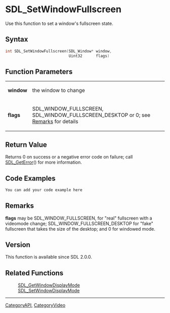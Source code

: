 
= SDL_SetWindowFullscreen =
Use this function to set a window's fullscreen state.


== Syntax ==
<syntaxhighlight lang='c++'>
int SDL_SetWindowFullscreen(SDL_Window* window,
                            Uint32      flags)
</syntaxhighlight>

== Function Parameters ==
{|
|'''window'''
|the window to change
|-
|'''flags'''
|SDL_WINDOW_FULLSCREEN, SDL_WINDOW_FULLSCREEN_DESKTOP or 0; see [[#Remarks|Remarks]] for details
|}

== Return Value ==
Returns 0 on success or a negative error code on failure; call [[SDL_GetError]]() for more information.

== Code Examples ==
<syntaxhighlight lang='c++'>
You can add your code example here
</syntaxhighlight>

== Remarks ==
'''flags''' may be SDL_WINDOW_FULLSCREEN, for "real" fullscreen with a videomode change; SDL_WINDOW_FULLSCREEN_DESKTOP for "fake" fullscreen that takes the size of the desktop; and 0 for windowed mode.

== Version ==
This function is available since SDL 2.0.0.

== Related Functions ==
:[[SDL_GetWindowDisplayMode]]
:[[SDL_SetWindowDisplayMode]]

----
[[CategoryAPI]], [[CategoryVideo]]
